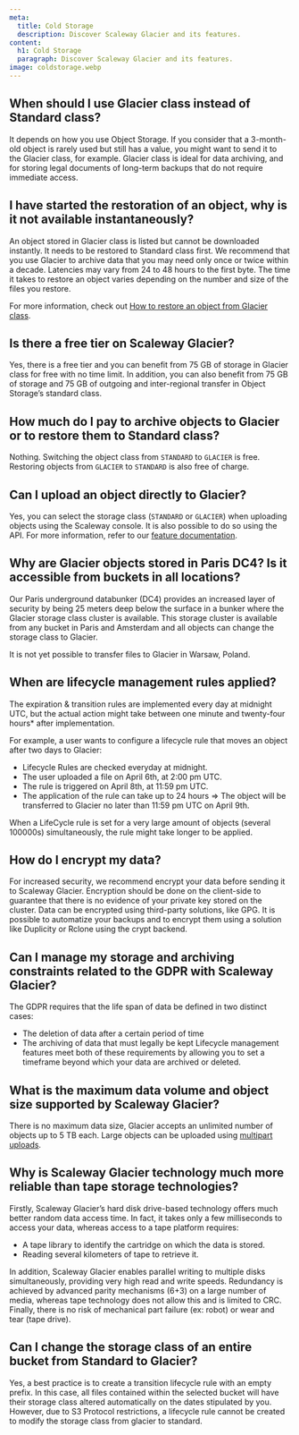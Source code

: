 ```yaml
---
meta:
  title: Cold Storage
  description: Discover Scaleway Glacier and its features.
content:
  h1: Cold Storage
  paragraph: Discover Scaleway Glacier and its features.
image: coldstorage.webp
---
```



## When should I use Glacier class instead of Standard class?

It depends on how you use Object Storage. If you consider that a 3-month-old object is rarely used but still has a value, you might want to send it to the Glacier class, for example. Glacier class is ideal for data archiving, and for storing legal documents of long-term backups that do not require immediate access.

## I have started the restoration of an object, why is it not available instantaneously?

An object stored in Glacier class is listed but cannot be downloaded instantly. It needs to be restored to Standard class first. 
We recommend that you use Glacier to archive data that you may need only once or twice within a decade. Latencies may vary from 24 to 48 hours to the first byte. The time it takes to restore an object varies depending on the number and size of the files you restore.

For more information, check out [How to restore an object from Glacier class](/storage/object/how-to/restore-an-object-from-glacier/).

## Is there a free tier on Scaleway Glacier?

Yes, there is a free tier and you can benefit from 75 GB of storage in Glacier class for free with no time limit. In addition, you can also benefit from  75 GB of storage and 75 GB of outgoing and inter-regional transfer in Object Storage’s standard class.

## How much do I pay to archive objects to Glacier or to restore them to Standard class?

Nothing. Switching the object class from `STANDARD` to `GLACIER` is free.
Restoring objects from `GLACIER` to `STANDARD` is also free of charge.

## Can I upload an object directly to Glacier?

Yes, you can select the storage class (`STANDARD` or `GLACIER`) when uploading objects using the Scaleway console. It is also possible to do so using the API. For more information, refer to our [feature documentation](/storage/object/how-to/edit-storage-class/). 

## Why are Glacier objects stored in Paris DC4? Is it accessible from buckets in all locations?

Our Paris underground databunker (DC4) provides an increased layer of security by being 25 meters deep below the surface in a bunker where the Glacier storage class cluster is available.
This storage cluster is available from any bucket in Paris and Amsterdam and all objects can change the storage class to Glacier.

<Message type="important">

It is not yet possible to transfer files to Glacier in Warsaw, Poland.

</Message>

## When are lifecycle management rules applied?

The expiration & transition rules are implemented every day at midnight UTC, but the actual action might take between one minute and twenty-four hours* after implementation.

For example, a user wants to configure a lifecycle rule that moves an object after two days to Glacier:

- Lifecycle Rules are checked everyday at midnight.
- The user uploaded a file on April 6th, at 2:00 pm UTC.
- The rule is triggered on April 8th, at 11:59 pm UTC.
- The application of the rule can take up to 24 hours
⇒ The object will be transferred to Glacier no later than 11:59 pm UTC on April 9th.

<Message type="note">

When a LifeCycle rule is set for a very large amount of objects (several 100000s) simultaneously, the rule might take longer to be applied.

</Message>

## How do I encrypt my data?

For increased security, we recommend encrypt your data before sending it to Scaleway Glacier.
Encryption should be done on the client-side to guarantee that there is no evidence of your private key stored on the cluster.
Data can be encrypted using third-party solutions, like GPG. It is possible to automatize your backups and to encrypt them using a solution like Duplicity or Rclone using the crypt backend.

## Can I manage my storage and archiving constraints related to the GDPR with Scaleway Glacier?

The GDPR requires that the life span of data be defined in two distinct cases:
- The deletion of data after a certain period of time
- The archiving of data that must legally be kept
Lifecycle management features meet both of these requirements by allowing you to set a timeframe beyond which your data are archived or deleted.

## What is the maximum data volume and object size supported by Scaleway Glacier?

There is no maximum data size, Glacier accepts an unlimited number of objects up to 5 TB each. 
Large objects can be uploaded using [multipart uploads](/storage/object/api-cli/multipart-uploads/).

## Why is Scaleway Glacier technology much more reliable than tape storage technologies?

Firstly, Scaleway Glacier’s hard disk drive-based technology offers much better random data access time. 
In fact, it takes only a few milliseconds to access your data, whereas access to a tape platform requires:

- A tape library to identify the cartridge on which the data is stored.
- Reading several kilometers of tape to retrieve it.

In addition, Scaleway Glacier enables parallel writing to multiple disks simultaneously, providing very high read and write speeds. 
Redundancy is achieved by advanced parity mechanisms (6+3) on a large number of media, whereas tape technology does not allow this and is limited to CRC.
Finally, there is no risk of mechanical part failure (ex: robot) or wear and tear (tape drive).

## Can I change the storage class of an entire bucket from Standard to Glacier?

Yes, a best practice is to create a transition lifecycle rule with an empty prefix.
In this case, all files contained within the selected bucket will have their storage class altered automatically on the dates stipulated by you.
However, due to S3 Protocol restrictions, a lifecycle rule cannot be created to modify the storage class from glacier to standard.
